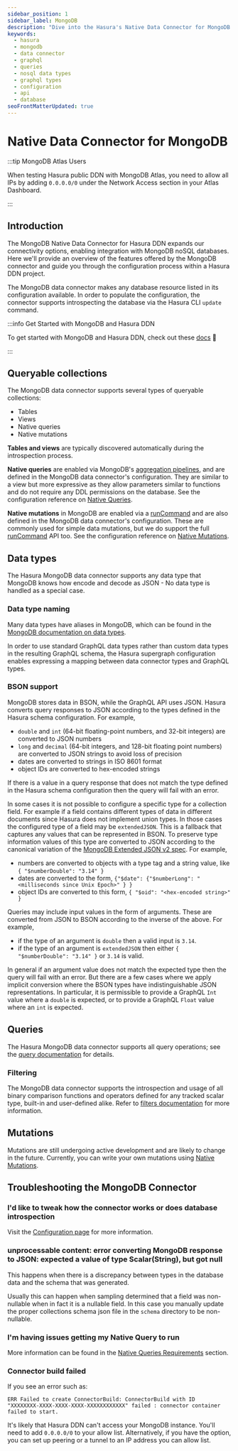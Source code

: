 ```yaml
---
sidebar_position: 1
sidebar_label: MongoDB
description: "Dive into the Hasura's Native Data Connector for MongoDB."
keywords:
  - hasura
  - mongodb
  - data connector
  - graphql
  - queries
  - nosql data types
  - graphql types
  - configuration
  - api
  - database
seoFrontMatterUpdated: true
---
```


# Native Data Connector for MongoDB

:::tip MongoDB Atlas Users

When testing Hasura public DDN with MongoDB Atlas, you need to allow all IPs by adding `0.0.0.0/0` under the Network
Access section in your Atlas Dashboard.

:::

## Introduction

The MongoDB Native Data Connector for Hasura DDN expands our connectivity options, enabling integration with MongoDB
noSQL databases. Here we'll provide an overview of the features offered by the MongoDB connector and guide you through
the configuration process within a Hasura DDN project.

The MongoDB data connector makes any database resource listed in its configuration available. In order to populate the
configuration, the connector supports introspecting the database via the Hasura CLI `update` command.

:::info Get Started with MongoDB and Hasura DDN

To get started with MongoDB and Hasura DDN, check out these
[docs](/getting-started/build/connect-to-data/01-connect-a-source.mdx) 🚀

:::

## Queryable collections

The MongoDB data connector supports several types of queryable collections:

- Tables
- Views
- Native queries
- Native mutations

**Tables and views** are typically discovered automatically during the introspection process.

**Native queries** are enabled via MongoDB's [aggregation pipelines][MongoDB: pipeline], and are defined in the MongoDB
data connector's configuration. They are similar to a view but more expressive as they allow parameters similar to
functions and do not require any DDL permissions on the database. See the configuration reference on
[Native Queries](/connectors/mongodb/native-operations/native-queries).

**Native mutations** in MongoDB are enabled via a [runCommand][MongoDB: runCommand] and are also defined in the MongoDB
data connector's configuration. These are commonly used for simple data mutations, but we do support the full
[runCommand][MongoDB: runCommand] API too. See the configuration reference on
[Native Mutations](/connectors/mongodb/native-operations/native-mutations).

## Data types

The Hasura MongoDB data connector supports any data type that MongoDB knows how encode and decode as JSON - No data type
is handled as a special case.

### Data type naming

Many data types have aliases in MongoDB, which can be found in the [MongoDB documentation on data
types][MongoDB: data types].

In order to use standard GraphQL data types rather than custom data types in the resulting GraphQL schema, the Hasura
supergraph configuration enables expressing a mapping between data connector types and GraphQL types.

### BSON support

MongoDB stores data in BSON, while the GraphQL API uses JSON. Hasura converts query responses to JSON according to the
types defined in the Hasura schema configuration. For example,

- `double` and `int` (64-bit floating-point numbers, and 32-bit integers) are converted to JSON numbers
- `long` and `decimal` (64-bit integers, and 128-bit floating point numbers) are converted to JSON strings to avoid loss
  of precision
- dates are converted to strings in ISO 8601 format
- object IDs are converted to hex-encoded strings

If there is a value in a query response that does not match the type defined in the Hasura schema configuration then the
query will fail with an error.

In some cases it is not possible to configure a specific type for a collection field. For example if a field contains
different types of data in different documents since Hasura does not implement union types. In those cases the
configured type of a field may be `extendedJSON`. This is a fallback that captures any values that can be represented in
BSON. To preserve type information values of this type are converted to JSON according to the canonical variation of the
[MongoDB Extended JSON v2 spec](https://www.mongodb.com/docs/manual/reference/mongodb-extended-json/). For example,

- numbers are converted to objects with a type tag and a string value, like `{ "$numberDouble": "3.14" }`
- dates are converted to the form, `{"$date": {"$numberLong": "<milliseconds since Unix Epoch>" } }`
- object IDs are converted to this form, `{ "$oid": "<hex-encoded string>" }`

Queries may include input values in the form of arguments. These are converted from JSON to BSON according to the
inverse of the above. For example,

- if the type of an argument is `double` then a valid input is `3.14`.
- if the type of an argument is `extendedJSON` then either `{ "$numberDouble": "3.14" }` or `3.14` is valid.

In general if an argument value does not match the expected type then the query will fail with an error. But there are a
few cases where we apply implicit conversion where the BSON types have indistinguishable JSON representations. In
particular, it is permissible to provide a GraphQL `Int` value where a `double` is expected, or to provide a GraphQL
`Float` value where an `int` is expected.

## Queries

The Hasura MongoDB data connector supports all query operations; see the
[query documentation](/graphql-api/queries/index.mdx) for details.

### Filtering

The MongoDB data connector supports the introspection and usage of all binary comparison functions and operators defined
for any tracked scalar type, built-in and user-defined alike. Refer to
[filters documentation](/graphql-api/queries/filters/index) for more information.

## Mutations

Mutations are still undergoing active development and are likely to change in the future. Currently, you can write your
own mutations using [Native Mutations](/connectors/mongodb/native-operations/native-mutations).

## Troubleshooting the MongoDB Connector

### I'd like to tweak how the connector works or does database introspection

Visit the [Configuration page](/connectors/mongodb/config.mdx) for more information.

### unprocessable content: error converting MongoDB response to JSON: expected a value of type Scalar(String), but got null

This happens when there is a discrepancy between types in the database data and the schema that was generated.

Usually this can happen when sampling determined that a field was non-nullable when in fact it is a nullable field. In
this case you manually update the proper collections schema json file in the `schema` directory to be non-nullable.

### I'm having issues getting my Native Query to run

More information can be found in the
[Native Queries Requirements](/connectors/mongodb/native-operations/native-queries.mdx) section.

### Connector build failed

If you see an error such as:

```plaintext
ERR Failed to create ConnectorBuild: ConnectorBuild with ID
"XXXXXXXX-XXXX-XXXX-XXXX-XXXXXXXXXXXX" failed : connector container failed to start.
```

It's likely that Hasura DDN can't access your MongoDB instance. You'll need to add `0.0.0.0/0` to your allow list.
Alternatively, if you have the option, you can set up peering or a tunnel to an IP address you can allow list.

[MongoDB: pipeline]: https://www.mongodb.com/docs/manual/core/aggregation-pipeline
[MongoDB: runCommand]: https://www.mongodb.com/docs/manual/reference/method/db.runCommand
[MongoDB: data types]: https://www.mongodb.com/docs/manual/reference/bson-types
